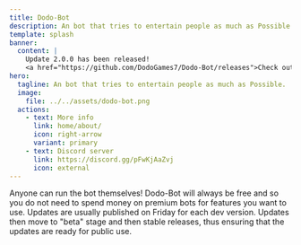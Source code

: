 ```yaml
---
title: Dodo-Bot
description: An bot that tries to entertain people as much as Possible.
template: splash
banner:
  content: |
    Update 2.0.0 has been released!
    <a href="https://github.com/DodoGames7/Dodo-Bot/releases">Check out changelog</a>
hero:
  tagline: An bot that tries to entertain people as much as Possible.
  image:
    file: ../../assets/dodo-bot.png
  actions:
    - text: More info
      link: home/about/
      icon: right-arrow
      variant: primary
    - text: Discord server
      link: https://discord.gg/pFwKjAaZvj
      icon: external
---
```



<CardGrid>
	<Card title="Open source" icon="star">
		Anyone can run the bot themselves! Dodo-Bot will always be free and so you do not need to spend money on premium bots for features you want to use.
    </Card>
    <Card title="Maintained" icon="moon">
		Updates are usually published on Friday for each dev version. Updates then move to "beta" stage and then stable releases, thus ensuring that the updates are ready for public use.
	</Card>
    </CardGrid>